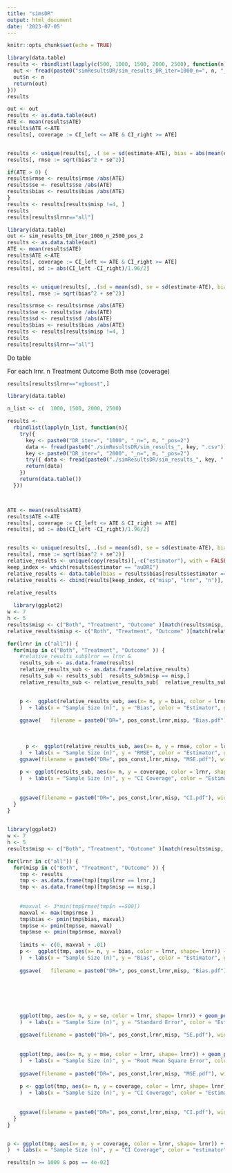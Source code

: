 ```yaml
---
title: "simsDR"
output: html_document
date: '2023-07-05'
---
```


```r
knitr::opts_chunk$set(echo = TRUE)
```

```r
library(data.table)
results <- rbindlist(lapply(c(500, 1000, 1500, 2000, 2500), function(n) {
  out <- fread(paste0("simResultsDR/sim_results_DR_iter=1000_n=", n, "_pos=2.csv"))
  out$n <- n
  return(out)
}))
results
```

```r

out <- out
results <- as.data.table(out)
ATE <- mean(results$ATE)
results$ATE <-ATE
results[, coverage := CI_left <= ATE & CI_right >= ATE]


results <- unique(results[, .( se = sd(estimate-ATE), bias = abs(mean(estimate - ATE)), coverage = mean(coverage)), by = c( "misp",   "estimator", "lrnr")])
results[, rmse := sqrt(bias^2 + se^2)]

if(ATE > 0) {
results$rmse <- results$rmse /abs(ATE)
results$se <- results$se /abs(ATE)
results$bias <- results$bias /abs(ATE)
}
results <- results[results$misp !=4, ]
results
results[results$lrnr=="all"]


```





```r
library(data.table)
out <- sim_results_DR_iter_1000_n_2500_pos_2
results <- as.data.table(out)
ATE <- mean(results$ATE)
results$ATE <-ATE
results[, coverage := CI_left <= ATE & CI_right >= ATE]
results[, sd := abs(CI_left -CI_right)/1.96/2]


results <- unique(results[, .(sd = mean(sd), se = sd(estimate-ATE), bias = abs(mean(estimate - ATE)), coverage = mean(coverage)), by = c( "misp",   "estimator", "lrnr")])
results[, rmse := sqrt(bias^2 + se^2)]

results$rmse <- results$rmse /abs(ATE)
results$se <- results$se /abs(ATE)
results$sd <- results$sd /abs(ATE)
results$bias <- results$bias /abs(ATE)
results <- results[results$misp !=4, ]
results
results[results$lrnr=="all"]


```

Do table

For each lrnr.
n  Treatment Outcome Both
mse (coverage)


```r
results[results$lrnr=="xgboost",]

```

```r
library(data.table)

n_list <- c(  1000, 1500, 2000, 2500)

results <-
  rbindlist(lapply(n_list, function(n){
    try({
      key <- paste0("DR_iter=", "1000", "_n=", n, "_pos=2")
      data <- fread(paste0("./simResultsDR/sim_results_", key, ".csv"))
      key <- paste0("DR_iter=", "2000", "_n=", n, "_pos=2")
      try({ data <- fread(paste0("./simResultsDR/sim_results_", key, ".csv"))})
      return(data)
    })
    return(data.table())
  }))



ATE <- mean(results$ATE)
results$ATE <-ATE
results[, coverage := CI_left <= ATE & CI_right >= ATE]
results[, sd := abs(CI_left -CI_right)/1.96/2]


results <- unique(results[, .(sd = mean(sd), se = sd(estimate-ATE), bias = abs(mean(estimate - ATE)), coverage = mean(coverage)), by = c( "misp",   "estimator", "lrnr", "n", "pos_const")])
results[, rmse := sqrt(bias^2 + se^2)]
relative_results <- unique(copy(results)[,-c("estimator"), with = FALSE])
keep_index <- which(results$estimator == "auDRI")
relative_results <- data.table(bias = results$bias[results$estimator == "auDRI"] / results$bias[results$estimator == "AIPW"], rmse = results$rmse[results$estimator == "auDRI"] / results$rmse[results$estimator == "AIPW"] )
relative_results <- cbind(results[keep_index, c("misp", "lrnr", "n")], relative_results)
  
relative_results

  library(ggplot2)
w <- 7
h <- 5
results$misp <- c("Both", "Treatment", "Outcome" )[match(results$misp, c("1", "2", "3" ))]
relative_results$misp <- c("Both", "Treatment", "Outcome" )[match(relative_results$misp, c("1", "2", "3" ))]

for(lrnr in c("all")) {
  for(misp in c("Both", "Treatment", "Outcome" )) {
    #relative_results_sub$lrnr == lrnr &
    results_sub <- as.data.frame(results)
    relative_results_sub <- as.data.frame(relative_results)
    results_sub <- results_sub[  results_sub$misp == misp,]
    relative_results_sub <- relative_results_sub[  relative_results_sub$misp == misp,]

  
    p <-  ggplot(relative_results_sub, aes(x= n, y = bias, color = lrnr, shape= lrnr)) + geom_point(size = 4) + geom_line( color="grey", linetype = "dashed")   + theme_bw() +     theme(  text = element_text(size=18), axis.text.x = element_text(size = 14 , hjust = 1, vjust = 0.5), legend.position = "bottom",   legend.box = "horizontal" 
    )  + labs(x = "Sample Size (n)", y = "Bias", color = "Estimator", group = "Estimator", shape= "Estimator") 
    
    ggsave(   filename = paste0("DR=", pos_const,lrnr,misp, "Bias.pdf") , width = w, height = h)
    
    
    
      p <-  ggplot(relative_results_sub, aes(x= n, y = rmse, color = lrnr, shape= lrnr)) + geom_point(size = 4) + geom_line( color="grey", linetype = "dashed")   + theme_bw() +     theme(  text = element_text(size=18), axis.text.x = element_text(size = 14 , hjust = 1, vjust = 0.5), legend.position = "bottom",   legend.box = "horizontal" 
    )  + labs(x = "Sample Size (n)", y = "RMSE", color = "Estimator", group = "Estimator", shape= "Estimator") 
    ggsave(filename = paste0("DR=", pos_const,lrnr,misp, "MSE.pdf"), width = w, height = h)
    
    p <- ggplot(results_sub, aes(x= n, y = coverage, color = lrnr, shape= lrnr)) + geom_point(size = 4) + geom_line( color="grey", linetype = "dashed")  + facet_wrap(~estimator, ncol =2)+ scale_y_continuous(limits = c(min(results_sub$coverage), 0.97)) + geom_hline(yintercept = 0.95, color = "grey") + theme_bw() +     theme(  text = element_text(size=18), axis.text.x = element_text(size = 14 , hjust = 1, vjust = 0.5), legend.position = "bottom",   legend.box = "horizontal" 
    )  + labs(x = "Sample Size (n)", y = "CI Coverage", color = "Estimator", group = "Estimator", shape= "Estimator")  
    
    
    ggsave(filename = paste0("DR=", pos_const,lrnr,misp, "CI.pdf"), width = w, height = h)
  }
}
 

```

```r
library(ggplot2)
w <- 7
h <- 5
results$misp <- c("Both", "Treatment", "Outcome" )[match(results$misp, c("1", "2", "3" ))]

for(lrnr in c("all")) {
  for(misp in c("Both", "Treatment", "Outcome" )) {
    tmp <- results
    tmp <- as.data.frame(tmp)[tmp$lrnr == lrnr,]
    tmp <- as.data.frame(tmp)[tmp$misp == misp,]
    
    
    #maxval <- 3*min(tmp$rmse[tmp$n ==500])
    maxval <- max(tmp$rmse )
    tmp$bias <- pmin(tmp$bias, maxval)
    tmp$se <- pmin(tmp$se, maxval)
    tmp$mse <- pmin(tmp$rmse, maxval)
    
    limits <- c(0, maxval + .01)
    p <-  ggplot(tmp, aes(x= n, y = bias, color = lrnr, shape= lrnr)) + geom_point(size = 4) + geom_line( color="grey", linetype = "dashed") +  facet_wrap(~estimator, ncol =2)  + theme_bw() +     theme(  text = element_text(size=18), axis.text.x = element_text(size = 14 , hjust = 1, vjust = 0.5), legend.position = "bottom",   legend.box = "horizontal" 
    )  + labs(x = "Sample Size (n)", y = "Bias", color = "Estimator", group = "Estimator", shape= "Estimator") +  scale_y_continuous( limits = limits) 
    
    ggsave(   filename = paste0("DR=", pos_const,lrnr,misp, "Bias.pdf") , width = w, height = h)
    
    
    
    
    
    
    ggplot(tmp, aes(x= n, y = se, color = lrnr, shape= lrnr)) + geom_point(size = 4) + geom_line( color="grey", linetype = "dashed")  + facet_wrap(~estimator, ncol =2) + theme_bw()  +     theme(  text = element_text(size=18), axis.text.x = element_text(size = 14 , hjust = 1, vjust = 0.5), legend.position = "bottom",   legend.box = "horizontal" 
    )  + labs(x = "Sample Size (n)", y = "Standard Error", color = "Estimator", group = "Estimator", shape= "Estimator") +  scale_y_continuous( limits = limits)
    
    ggsave(filename = paste0("DR=", pos_const,lrnr,misp, "SE.pdf"), width = w, height = h)
    
    
    ggplot(tmp, aes(x= n, y = mse, color = lrnr, shape= lrnr)) + geom_point(size = 4)  + geom_line( color="grey", linetype = "dashed") + facet_wrap(~estimator, ncol =2) + theme_bw()  +     theme(  text = element_text(size=18), axis.text.x = element_text(size = 14 , hjust = 1, vjust = 0.5), legend.position = "bottom",   legend.box = "horizontal" 
    )  + labs(x = "Sample Size (n)", y = "Root Mean Square Error", color = "Estimator", group = "Estimator", shape= "Estimator")  +  scale_y_continuous( limits = limits)
    
    ggsave(filename = paste0("DR=", pos_const,lrnr,misp, "MSE.pdf"), width = w, height = h)
    
    p <- ggplot(tmp, aes(x= n, y = coverage, color = lrnr, shape= lrnr)) + geom_point(size = 4) + geom_line( color="grey", linetype = "dashed")  + facet_wrap(~estimator, ncol =2)+ scale_y_continuous(limits = c(min(tmp$coverage), 0.97)) + geom_hline(yintercept = 0.95, color = "grey") + theme_bw() +     theme(  text = element_text(size=18), axis.text.x = element_text(size = 14 , hjust = 1, vjust = 0.5), legend.position = "bottom",   legend.box = "horizontal" 
    )  + labs(x = "Sample Size (n)", y = "CI Coverage", color = "Estimator", group = "Estimator", shape= "Estimator")  
    
    
    ggsave(filename = paste0("DR=", pos_const,lrnr,misp, "CI.pdf"), width = w, height = h)
  }
}


p <- ggplot(tmp, aes(x= n, y = coverage, color = lrnr, shape= lrnr)) + geom_point(size = 4) + facet_wrap(~estimator, ncol =2)+ scale_y_log10() + geom_hline(yintercept = 0.95, color = "grey") + theme_bw() +     theme(  text = element_text(size=18), axis.text.x = element_text(size = 14 , hjust = 1, vjust = 0.5), legend.position = "bottom",   legend.box = "horizontal" , legend.title = element_blank()
)  + labs(x = "Sample Size (n)", y = "CI Coverage", color = "estimator", group = "estimator", shape= "estimator")  


```



```r

results[n >= 1000 & pos == 4e-02]

```
